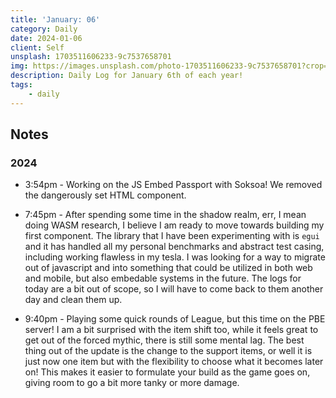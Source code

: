 ```yaml
---
title: 'January: 06'
category: Daily
date: 2024-01-06
client: Self
unsplash: 1703511606233-9c7537658701
img: https://images.unsplash.com/photo-1703511606233-9c7537658701?crop=entropy&cs=srgb&fm=jpg&ixid=MnwzNjM5Nzd8MHwxfHJhbmRvbXx8fHx8fHx8fDE2ODE3NDg2ODY&ixlib=rb-4.0.3&q=85
description: Daily Log for January 6th of each year!
tags:
    - daily
---
```


## Notes

### 2024

-   3:54pm - Working on the JS Embed Passport with Soksoa!
    We removed the dangerously set HTML component.

-   7:45pm - After spending some time in the shadow realm, err, I mean doing WASM research, I believe I am ready to move towards building my first component.
    The library that I have been experimenting with is `egui` and it has handled all my personal benchmarks and abstract test casing, including working flawless in my tesla.
    I was looking for a way to migrate out of javascript and into something that could be utilized in both web and mobile, but also embedable systems in the future.
    The logs for today are a bit out of scope, so I will have to come back to them another day and clean them up.

-   9:40pm - Playing some quick rounds of League, but this time on the PBE server! I am a bit surprised with the item shift too, while it feels great to get out of the forced mythic, there is still some mental lag.
    The best thing out of the update is the change to the support items, or well it is just now one item but with the flexibility to choose what it becomes later on!
    This makes it easier to formulate your build as the game goes on, giving room to go a bit more tanky or more damage.
